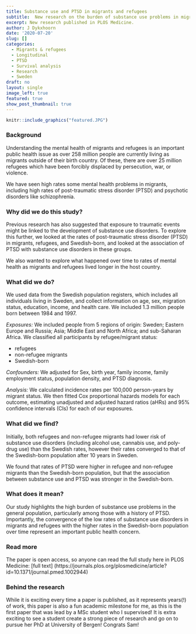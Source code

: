 ---
title: Substance use and PTSD in migrants and refugees
subtitle:  New research on the burden of substance use problems in migrant and refugee groups
excerpt: New research published in PLOS Medicine. 
author: J Dykxhoorn
date: '2020-07-20'
slug: []
categories:
  - Migrants & refugees
  - Longitudinal
  - PTSD
  - Survival analysis
  - Research
  - Sweden
draft: no
layout: single
image_left: true
featured: true
show_post_thumbnail: true
---

```{r, echo=FALSE, out.width="75%", fig.align = 'center'}
knitr::include_graphics("featured.JPG")
```

### Background

Understanding the mental health of migrants and refugees is an important public health issue as over 258 million people are currently living as migrants outside of their birth country. Of these, there are over 25 million refugees which have been forcibly displaced by persecution, war, or violence.

We have seen high rates some mental health problems in migrants, including high rates of post-traumatic stress disorder (PTSD) and psychotic disorders like schizophrenia.

### Why did we do this study? 

Previous research has also suggested that exposure to traumatic events might be linked to the development of substance use disorders. To explore this further, we looked at the rates of post-traumatic stress disorder (PTSD) in migrants, refugees, and Swedish-born, and looked at the association of PTSD with substance use disorders in these groups.

We also wanted to explore what happened over time to rates of mental health as migrants and refugees lived longer in the host country.

### What did we do?

We used data from the Swedish population registers, which includes all individuals living in Sweden, and collect information on age, sex, migration status, education, income, and health care. We included 1.3 million people born between 1984 and 1997.

*Exposures:* We included people from 5 regions of origin: Sweden; Eastern Europe and Russia; Asia; Middle East and North Africa; and sub-Saharan Africa. We classified all participants by refugee/migrant status: 

+  refugees
+  non-refugee migrants
+  Swedish-born

*Confounders:* We adjusted for Sex, birth year, family income, family employment status, population density, and PTSD diagnosis.

*Analysis:* We calculated  incidence rates per 100,000 person-years by migrant status. We then fitted Cox proportional hazards models for each outcome, estimating unadjusted and adjusted hazard ratios (aHRs) and 95% confidence intervals (CIs) for each of our exposures. 

### What did we find?

Initially, both refugees and non-refugee migrants had lower risk of substance use disorders (including alcohol use, cannabis use, and poly-drug use) than the Swedish rates, however their rates converged to that of the Swedish-born population after 10 years in Sweden.

We found that rates of PTSD were higher in refugee and non-refugee migrants than the Swedish-born population, but that the association between substance use and PTSD was stronger in the Swedish-born.

### What does it mean?

Our study highlights the high burden of substance use problems in the general population, particularly among those with a history of PTSD. Importantly, the convergence of the low rates of substance use disorders in migrants and refugees with the higher rates in the Swedish-born population over time represent an important public health concern.

### Read more

The paper is open access, so anyone can read the full study here in PLOS Medicine: [full text] (https://journals.plos.org/plosmedicine/article?id=10.1371/journal.pmed.1002944)


### Behind the research

While it is exciting every time a paper is published, as it represents years(!) of work, this paper is also a fun academic milestone for me, as this is the first paper that was lead by a MSc student who I supervised! It is extra exciting to see a student create a strong piece of research and go on to pursue her PhD at University of Bergen! Congrats Sam!